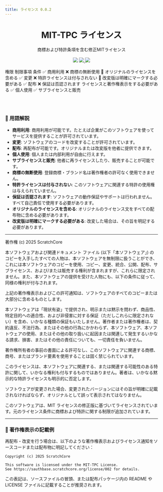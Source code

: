 ```yaml
---
title: ライセンス 0.0.2
---
```



<h1
  align="center"
  className="x:tracking-tight x:text-slate-900 x:dark:text-slate-100 x:font-bold x:mt-2 x:text-4xl"
>
  MIT-TPC ライセンス
</h1>

<div align="center" className="mt-6">
  商標および特許条項を含む修正MITライセンス
</div>

<br />

<div
  align="center"
  className="flex flex-warp justify-center items-center gap-2 w-fit mx-auto"
>
  <a>
    <img src="https://img.shields.io/badge/バージョン-0.0.2-blue" />
  </a>
  <a href="https://github.com/toakiryu" target="_blank">
    <img src="https://img.shields.io/badge/著者-桐生トア-blue" />
  </a>
  <a>
    <img src="https://img.shields.io/badge/最終更新日-2025\06\09-blue" />
  </a>
</div>

<br />

<Table className="w-fit max-w-full mx-auto">
  <thead>
    <Table.Tr>
      <Table.Th>権限</Table.Th>
      <Table.Th>制限事項</Table.Th>
      <Table.Th>条件</Table.Th>
    </Table.Tr>
  </thead>
  <tbody>
    <Table.Tr>
      <Table.Td>✅ 商用利用</Table.Td>
      <Table.Td>❌ 商標の無断使用</Table.Td>
      <Table.Td>📜 オリジナルのライセンスを含める</Table.Td>
    </Table.Tr>
    <Table.Tr>
      <Table.Td>✅ 変更</Table.Td>
      <Table.Td>❌ 特許ライセンスは付与されない</Table.Td>
      <Table.Td>📛 改変版は明確にマークする必要がある</Table.Td>
    </Table.Tr>
    <Table.Tr>
      <Table.Td>✅ 配布</Table.Td>
      <Table.Td>❌ 保証は否認されます</Table.Td>
      <Table.Td>ライセンスと著作権表示をする必要がある</Table.Td>
    </Table.Tr>
    <Table.Tr>
      <Table.Td>✅ 個人使用</Table.Td>
      <Table.Td />
      <Table.Td />
    </Table.Tr>
    <Table.Tr>
      <Table.Td>✅ サブライセンスと販売</Table.Td>
      <Table.Td />
      <Table.Td />
    </Table.Tr>
  </tbody>
</Table>

<br />

### 📖 用語解説

- **商用利用**: 商用利用が可能です。たとえば企業がこのソフトウェアを使ってサービスを提供することが許可されています。
- **変更**: ソフトウェアのコードを改変することが許可されています。
- **配布**: 再配布が可能です。オリジナルまたは改変版を他者に提供できます。
- **個人使用**: 個人または内部利用が自由に行えます。
- **サブライセンスと販売**: 他者に再ライセンスしたり、販売することが可能です。
- **商標の無断使用**: 登録商標・ブランド名は著作権者の許可なく使用できません。
- **特許ライセンスは付与されない**: このソフトウェアに関連する特許の使用権は与えられていません。
- **保証は否認されます**: ソフトウェアの動作保証やサポートは行われません。すべて自己責任で使用する必要があります。
- **オリジナルのライセンスを含める**: オリジナルのライセンス文をすべての配布物に含める必要があります。
- **改変版は明確にマークする必要がある**: 改変した場合は、その旨を明記する必要があります。

---

著作権 (c) 2025 ScratchCore

本ソフトウェアおよび関連ドキュメント ファイル (以下「本ソフトウェア」) のコピーを入手したすべての人物は、本ソフトウェアを無制限に扱うことができ、これには本ソフトウェアのコピーを使用、コピー、変更、統合、公開、配布、サブライセンス、および/または販売する権利が含まれますが、これらに限定されません。また、本ソフトウェアの提供を受けた人物にも、以下の条件に従って、同様の権利が付与されます。

上記の著作権表示およびこの許可通知は、ソフトウェアのすべてのコピーまたは大部分に含めるものとします。

本ソフトウェアは「現状有姿」で提供され、明示または黙示を問わず、商品性、特定目的への適合性、および非侵害に対する保証（ただしこれらに限定されない）を含め、いかなる種類の保証もいたしません。著作者または著作権者は、契約違反、不法行為、またはその他の行為にかかわらず、本ソフトウェア、本ソフトウェアの使用、またはその他の取り扱いに起因または関連して発生するいかなる請求、損害、またはその他の責任についても、一切責任を負いません。

著作権所有者の事前の書面による許可なし、このソフトウェアに関連する商標、商号、またはブランド要素を使用することは固く禁じられています。

このライセンスは、本ソフトウェアに関連する、または関連する可能性のある特許に関して、いかなる権利も付与するものではありません。著者は、いかなる黙示的な特許ライセンスも明示的に否定します。

ソフトウェアが変更された場合、変更されたバージョンにはその旨が明確に記載されなければならず、オリジナルとして誤って表示されてはなりません。

このソフトウェアは、MIT ライセンスの修正版に基づいてライセンスされています。元のライセンス条件に商標および特許に関する制限が追加されています。

---

### 📌 著作権表示の記載例

再配布・改変を行う場合は、以下のような著作権表示およびライセンス通知をソースコードまたは配布物に明記してください：

```
Copyright (c) 2025 ScratchCore

This software is licensed under the MIT-TPC License.
See https://sauthbase.scratchcore.org/license/002 for details.
```

この表記は、ソースファイルの冒頭、または配布パッケージ内の README や LICENSE ファイルに記載することが推奨されます。
